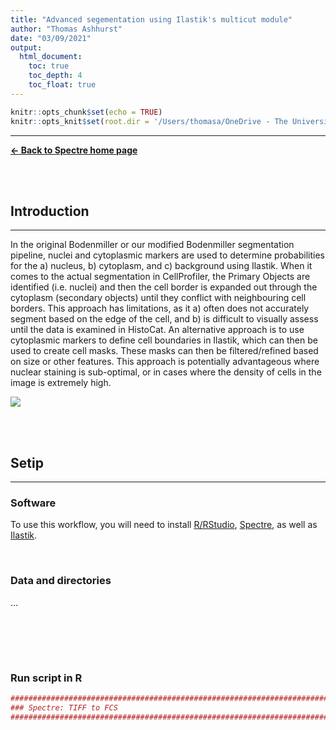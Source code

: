 ```yaml
---
title: "Advanced segementation using Ilastik's multicut module"
author: "Thomas Ashhurst"
date: "03/09/2021"
output:
  html_document:
    toc: true
    toc_depth: 4
    toc_float: true
---
```


```r
knitr::opts_chunk$set(echo = TRUE)
knitr::opts_knit$set(root.dir = '/Users/thomasa/OneDrive - The University of Sydney (Staff)/Library/Github (public)/Spectre/workflows/Spatial - FlowJo/Spectre TIFF to FCS/')
```

---

**[<- Back to Spectre home page](https://immunedynamics.io/spectre)**

<br />
<br />





## Introduction

---

In the original Bodenmiller or our modified Bodenmiller segmentation pipeline, nuclei and cytoplasmic markers are used to determine probabilities for the a) nucleus, b) cytoplasm, and c) background using Ilastik. When it comes to the actual segmentation in CellProfiler, the Primary Objects are identified (i.e. nuclei) and then the cell border is expanded out through the cytoplasm (secondary objects) until they conflict with neighbouring cell borders. This approach has limitations, as it a) often does not accurately segment based on the edge of the cell, and b) is difficult to visually assess until the data is examined in HistoCat. An alternative approach is to use cytoplasmic markers to define cell boundaries in Ilastik, which can then be used to create cell masks. These masks can then be filtered/refined based on size or other features. This approach is potentially advantageous where nuclear staining is sub-optimal, or in cases where the density of cells in the image is extremely high. 

![](https://wiki.centenary.org.au/download/attachments/197339516/Banner.png?version=1&modificationDate=1621301794436&api=v2)

<br />
<br />









## Setip

---

### Software

To use this workflow, you will need to install [R/RStudio](https://immunedynamics.github.io/spectre/getting-started/), [Spectre](https://immunedynamics.github.io/spectre/getting-started/), as well as [Ilastik](https://wiki.centenary.org.au/x/c4hCCw).

<br />

### Data and directories

...

<br />

<br />
<br />




### Run script in R

```r
###################################################################################
### Spectre: TIFF to FCS
###################################################################################
```
